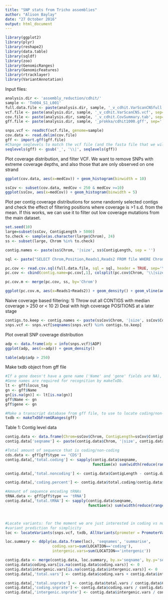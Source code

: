 ```yaml
---
title: "SNP stats from Tricho assemblies"
author: "Alison Baylay"
date: "27 October 2016"
output: html_document
---
```


```r
library(ggplot2)
library(plyr)
library(reshape2)
library(data.table)
library(sqldf)
library(zoo)
library(GenomicRanges)
library(GenomicFeatures)
library(rtracklayer)
library(VariantAnnotation)
```

Input files:

```r
analysis.dir <- 'assembly_reduction/cdhit/'
sample <- 'Tn004_S1_L001'
full.data.file <- paste(analysis.dir, sample, '_v_cdhit.VarScanCNSfull.tab', sep='')
vcf.file <- paste(analysis.dir, sample, '_v_cdhit.VarScanCNS.vcf', sep='')
cov.file <- paste(analysis.dir, sample, '_v_cdhit.CovSummary.tab', sep='')
gff.file <- paste(analysis.dir, sample, '_prokka/cdhit1000.gff', sep='')

snps.vcf <- readVcf(vcf.file, genome=sample)
cov.data <- read.delim(cov.file)
gff <- import.gff(gff.file)
#Change seqlevels to match the vcf file (and the fasta file that we will use later)
seqlevels(gff) <- gsub('_', '\\|', seqlevels(gff))

```

Plot coverage distribution, and filter VCF. We want to remove SNPs with extreme coverage depths, and also those that are only observed on one strand

```r
ggplot(cov.data, aes(x=medCov)) + geom_histogram(binwidth = 10)

ssCov <- subset(cov.data, medCov < 250 & medCov >=10)
ggplot(ssCov, aes(x=medCov)) + geom_histogram(binwidth = 5)
```

Plot per contig coverage distributions for some randomly selected contigs and check the effect of filtering positions where coverage is >1 s.d. from the mean. If this works, we can use it to filter out low coverage mutations from the main dataset.

```r
set.seed(10)
large=subset(ssCov, ContigLength > 5000)
to.check <- sample(as.character(large$Chrom), 24)
ss <- subset(large, Chrom %in% to.check)

contig.names <- paste(ss$Chrom, '|size', ss$ContigLength, sep = '')

sql <- paste("SELECT Chrom,Position,Reads1,Reads2 FROM file WHERE Chrom IN ( '", paste(contig.names, collapse = "', '"), "')", sep = '')

pc.cov <- read.csv.sql(full.data.file, sql = sql, header = TRUE, sep='\t')
pc.cov <- cbind(contig.name=pc.cov[,1], colsplit(pc.cov$Chrom, '\\|size', names=c('Chrom', 'ContigLength')), pc.cov[,2:4])

pc.cov.m <- merge(pc.cov, ss, by='Chrom')

ggplot(pc.cov.m, aes(x=Reads1+Reads2)) + geom_density() + geom_vline(aes(xintercept = meanCov),col='red') + geom_vline(aes(xintercept = meanCov-sdCov), col='blue', linetype=2) + geom_vline(aes(xintercept = meanCov+sdCov), col='blue', linetype=2) + geom_vline(aes(xintercept=medCov), col='purple', linetype=3) + facet_wrap(~ contig.name, ncol=3, scales = 'free')
```

Naive coverage based filtering:
1) Throw out all CONTIGS with median coverage > 250 or < 10
2) Deal with high coverage POSITIONS at a later stage

```r
contigs.to.keep <- contig.names <- paste(ssCov$Chrom, '|size', ssCov$ContigLength, sep = '')
snps.vcf <- snps.vcf[seqnames(snps.vcf) %in% contigs.to.keep]
```

Plot overall SNP coverage distribution

```r
adp <- data.frame(adp = info(snps.vcf)$ADP)
ggplot(adp, aes(x=adp)) + geom_density()

table(adp$adp > 250)
```

Make txdb object from gff file
```r
#If a gene doesn't have a gene name ('Name' and 'gene' fields are NA), set it to be the same as locus_tag
#Gene names are required for recognition by makeTxDb.
lt <- gff$locus_tag
gn <- gff$Name
gn[is.na(gn)] <- lt[is.na(gn)]
gff$Name <- gn
gff$gene <- gn

#Make a transcript database from gff file, to use to locate coding/non-coding variants
txdb <- makeTxDbFromGRanges(gff)
```

Table 1: Contig level data
```r
contig.data <- data.frame(Chrom=ssCov$Chrom, ContigLength=ssCov$ContigLength)
contig.data['seqname'] <- paste(contig.data$Chrom, '|size', contig.data$ContigLength, sep = '')

#Total amount of sequence that is coding/non-coding
cds.data <- gff[gff$type == 'CDS']
contig.data[,'total.coding'] <- sapply(contig.data$seqname,
                                       function(x) sum(width(reduce(ranges(cds.data[seqnames(cds.data)==x])))))

contig.data[,'total.noncoding'] <- contig.data$ContigLength - contig.data$total.coding

contig.data[,'coding.percent'] <- contig.data$total.coding/contig.data$ContigLength * 100

#Amount of sequence encoding tRNAs
tRNA.data <- gff[gff$type == 'tRNA']
contig.data[,'total.tRNA'] <- sapply(contig.data$seqname,
                                     function(x) sum(width(reduce(ranges(tRNA.data[seqnames(tRNA.data)==x])))))



#Locate variants: for the moment we are just interested in coding vs non-coding, so turn off promoter
#variant prediction for simplicity
loc <- locateVariants(snps.vcf, txdb, AllVariants(promoter = PromoterVariants(upstream=0, downstream=0)))

loc.summary <- ddply(as.data.frame(loc), 'seqnames', 'summarise',
                     coding.vars=sum(LOCATION=='coding'),
                     intergenic.vars=sum(LOCATION=='intergenic'))

contig.data <- merge(contig.data, loc.summary, by.x='seqname', by.y='seqnames', all.x=TRUE)
contig.data$coding.vars[is.na(contig.data$coding.vars)] <- 0
contig.data$intergenic.vars[is.na(contig.data$intergenic.vars)] <- 0
contig.data[,'total.vars'] <- contig.data$coding.vars + contig.data$intergenic.vars

contig.data[,'total.snprate'] <- contig.data$total.vars / contig.data$ContigLength
contig.data[,'coding.snprate'] <- contig.data$coding.vars / contig.data$total.coding
contig.data[,'intergenic.snprate'] <- contig.data$intergenic.vars / contig.data$total.noncoding
```